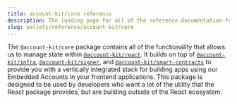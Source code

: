 ```yaml
---
title: account-kit/core reference
description: The landing page for all of the reference documentation for @account-kit/core
slug: wallets/reference/account-kit/core
---
```





The `@account-kit/core` package contains all of the functionality that allows us to manage state within [`@account-kit/react`](/wallets/reference/account-kit/react). It builds on top of [`@account-kit/infra`](/wallets/reference/account-kit/infra),
[`@account-kit/signer`](/wallets/reference/account-kit/signer), and [`@account-kit/smart-contracts`](/wallets/reference/account-kit/smart-contracts) to provide you with a vertically integrated stack for building apps using our Embedded Accounts in your frontend applications.
This package is designed to be used by developers who want a lot of the utility that the React package provides, but are building outside of the React ecosystem.
